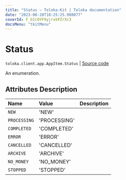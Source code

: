 ```yaml
---
title: "Status — Toloka-Kit | Toloka documentation"
date: "2023-08-28T10:25:25.980077"
coverId: F_bIcOYF9yjrxkPZrXc3
docsMenu: "tkitMenu"
---
```


# Status

`toloka.client.app.AppItem.Status` | [Source code](https://github.com/Toloka/toloka-kit/blob/v1.2.1/src/client/app/__init__.py#L206)

An enumeration.

## Attributes Description

| Name | Value | Description |
| :------| :-----------| :----------| 
`NEW`|'NEW'|
`PROCESSING`|'PROCESSING'|
`COMPLETED`|'COMPLETED'|
`ERROR`|'ERROR'|
`CANCELLED`|'CANCELLED'|
`ARCHIVE`|'ARCHIVE'|
`NO_MONEY`|'NO_MONEY'|
`STOPPED`|'STOPPED'|